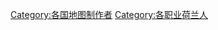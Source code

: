 {{Commonscat|Cartographers from the Netherlands}}

[[Category:各国地图制作者|Category:各国地图制作者]]
[[Category:各职业荷兰人|Category:各职业荷兰人]]